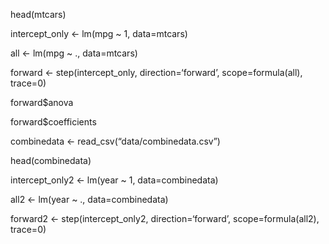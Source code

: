 head(mtcars)

intercept_only <- lm(mpg ~ 1, data=mtcars)

all <- lm(mpg ~ ., data=mtcars)


forward <- step(intercept_only, direction='forward', scope=formula(all), trace=0)


forward$anova

forward$coefficients

combinedata <- read_csv("data/combinedata.csv")

head(combinedata)


intercept_only2 <- lm(year ~ 1, data=combinedata)

all2 <- lm(year ~ ., data=combinedata)

forward2 <- step(intercept_only2, direction='forward', scope=formula(all2), trace=0)

